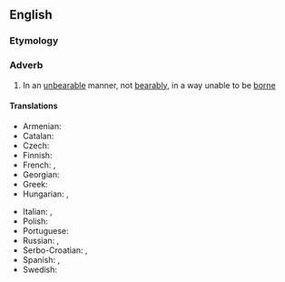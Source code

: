==English==

===Etymology===
{{suffix|en|unbearable|ly}}

===Adverb===
{{en-adv}}

# In an [[unbearable]] manner, not [[bearably]], in a way unable to be [[borne]]

====Translations====
{{trans-top|in an unbearable manner}}
* Armenian: {{t+|hy|չարաչար}}
* Catalan: {{t|ca|insuportablement}}
* Czech: {{t|cs|nesnesitelně}}
* Finnish: {{t|fi|sietämättömästi}}
* French: {{t+|fr|insupportablement}}, {{t+|fr|insoutenablement}}
* Georgian: {{t|ka|აუტანლად}}
* Greek: {{t+|el|αφόρητα|sc=Grek}}
* Hungarian: {{t|hu|elviselhetetlenül}}, {{t|hu|kibírhatatlanul}}
{{trans-mid}}
* Italian: {{t+|it|insostenibilmente}}, {{t+|it|insopportabilmente}}
* Polish: {{t+|pl|nieznośnie}}
* Portuguese: {{t|pt|insuportavelmente}}
* Russian: {{t+|ru|нестерпи́мо}}, {{t+|ru|невыноси́мо}}
* Serbo-Croatian: {{t|sh|нѐсносно}}, {{t+|sh|nèsnosno}}
* Spanish: {{t|es|insufriblemente}}, {{t|es|insoportablemente}}
* Swedish: {{t+|sv|olidligt}}
{{trans-bottom}}